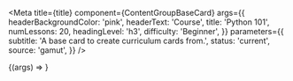 
<Meta
  title={title}
  component={ContentGroupBaseCard}
  args={{
    headerBackgroundColor: 'pink',
    headerText: 'Course',
    title: 'Python 101',
    numLessons: 20,
    headingLevel: 'h3',
    difficulty: 'Beginner',
  }}
  parameters={{
    subtitle: 'A base card to create curriculum cards from.',
    status: 'current',
    source: 'gamut',
  }}
/>

<Canvas>
  <Story name="ContentGroupBaseCard">
    {(args) => <ContentGroupBaseCard {...args} />}
  </Story>
</Canvas>

<Props story="ContentGroupBaseCard" />
